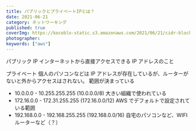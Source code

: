 ```yaml
---
title: パブリックとプライベートIPとは？
date: 2021-06-21
category: ネットワーキング
published: true
coverImg: https://kocoblo-static.s3.amazonaws.com/2021/06/21/cidr-block/cover-img.jpg
photographer:
keywords: ["aws"]
---
```


パブリック IP
インターネットから直接アクセスできる IP アドレスのこと

プライベート
個人のパソコンなどは IP アドレスが存在しているが、ルーターがないと外からアクセスはされない。
範囲が決まっている

- 10.0.0.0 - 10.255.255.255 (10.0.0.0/8) 大きい組織で使われている
- 172.16.0.0 - 172.31.255.255 (172.16.0.0/12) AWS でデフォルトで設定されている範囲
- 192.168.0.0 - 192.168.255.255 (192.168.0.0/16) 自宅のパソコンなど、WIFI ルーターなど（？）
